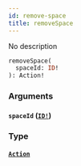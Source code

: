 ```yaml
---
id: remove-space
title: removeSpace
---
```


No description

```graphql
removeSpace(
  spaceId: ID!
): Action!

```

### Arguments

#### `spaceId` ([`ID!`](/docs/graphql/scalars/id))

### Type

#### [`Action`](/docs/graphql/objects/action)
